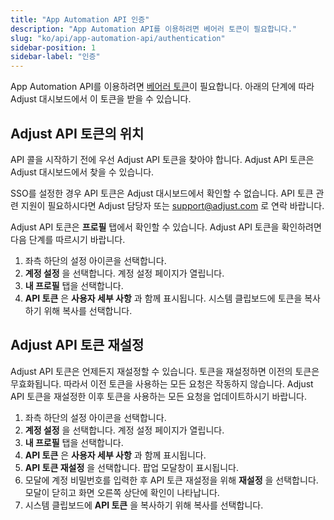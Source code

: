 ```yaml
---
title: "App Automation API 인증"
description: "App Automation API를 이용하려면 베어러 토큰이 필요합니다."
slug: "ko/api/app-automation-api/authentication"
sidebar-position: 1
sidebar-label: "인증"
---
```


App Automation API를 이용하려면 [베어러 토큰](https://developer.mozilla.org/en-US/docs/Web/HTTP/Authentication)이 필요합니다. 아래의 단계에 따라 Adjust 대시보드에서 이 토큰을 받을 수 있습니다.

## Adjust API 토큰의 위치

API 콜을 시작하기 전에 우선 Adjust API 토큰을 찾아야 합니다. Adjust API 토큰은 Adjust 대시보드에서 찾을 수 있습니다.

<Callout type="important">

SSO를 설정한 경우 API 토큰은 Adjust 대시보드에서 확인할 수 없습니다. API 토큰 관련 지원이 필요하시다면 Adjust 담당자 또는 [support@adjust.com](mailto:support@adjust.com) 로 연락 바랍니다.

</Callout>

Adjust API 토큰은 **프로필** 탭에서 확인할 수 있습니다. Adjust API 토큰을 확인하려면 다음 단계를 따르시기 바랍니다.

1. 좌측 하단의 설정 아이콘을 선택합니다.
2. **계정 설정** 을 선택합니다. 계정 설정 페이지가 열립니다.
3. **내 프로필** 탭을 선택합니다.
4. **API 토큰** 은 **사용자 세부 사항** 과 함께 표시됩니다. 시스템 클립보드에 토큰을 복사하기 위해 복사를 선택합니다.

## Adjust API 토큰 재설정

Adjust API 토큰은 언제든지 재설정할 수 있습니다. 토큰을 재설정하면 이전의 토큰은 무효화됩니다. 따라서 이전 토큰을 사용하는 모든 요청은 작동하지 않습니다. Adjust API 토큰을 재설정한 이후 토큰을 사용하는 모든 요청을 업데이트하시기 바랍니다.

1. 좌측 하단의 설정 아이콘을 선택합니다.
2. **계정 설정** 을 선택합니다. 계정 설정 페이지가 열립니다.
3. **내 프로필** 탭을 선택합니다.
4. **API 토큰** 은 **사용자 세부 사항** 과 함께 표시됩니다.
5. **API 토큰 재설정** 을 선택합니다. 팝업 모달창이 표시됩니다.
6. 모달에 계정 비밀번호를 입력한 후 API 토큰 재설정을 위해 **재설정** 을 선택합니다. 모달이 닫히고 화면 오른쪽 상단에 확인이 나타납니다.
7. 시스템 클립보드에 **API 토큰** 을 복사하기 위해 복사를 선택합니다.
